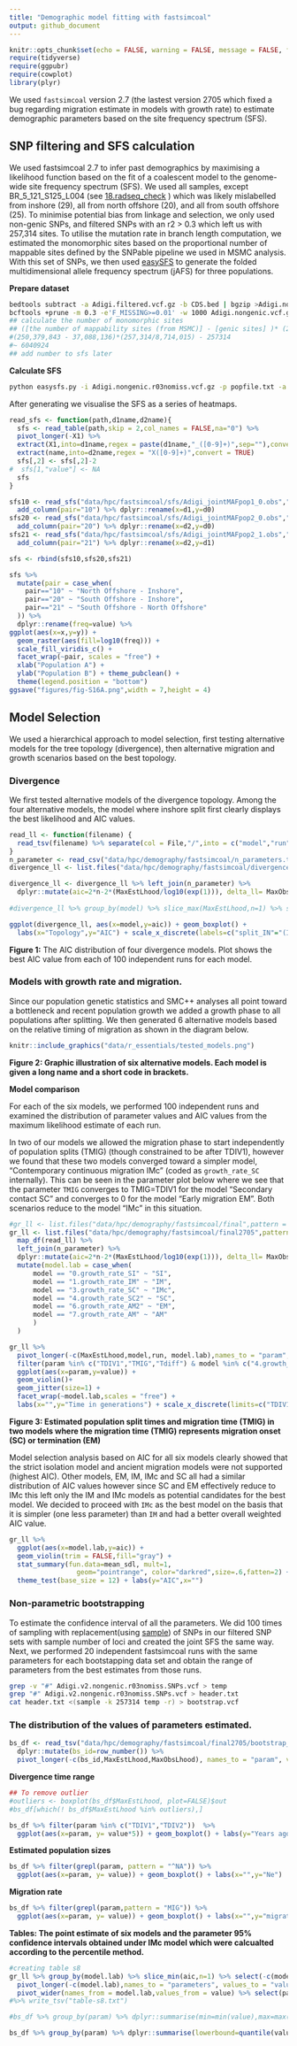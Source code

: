 ```yaml
---
title: "Demographic model fitting with fastsimcoal"
output: github_document
---
```


```r
knitr::opts_chunk$set(echo = FALSE, warning = FALSE, message = FALSE, fig.retina = 2)
require(tidyverse)
require(ggpubr)
require(cowplot)
library(plyr)
```

We used `fastsimcoal` version 2.7 (the lastest version 2705 which fixed a bug regarding migration estimate in models with growth rate) to estimate demographic parameters based on the site frequency spectrum (SFS). 

## SNP filtering and SFS calculation
We used fastsimcoal 2.7 to infer past demographics by maximising a likelihood function based on the fit of a coalescent model to the genome-wide site frequency spectrum (SFS). We used all samples, except BR_5_121_S125_L004 (see [18.radseq_check](18.radseq_check.md) ) which was likely mislabelled from inshore (29), all from north offshore (20), and all from south offshore (25). To minimise potential bias from linkage and selection, we only used non-genic SNPs, and filtered SNPs with an r2 > 0.3 which left us with 257,314 sites. To utilise the mutation rate in branch length computation, we estimated the monomorphic sites based on the proportional number of mappable sites defined by the SNPable pipeline we used in MSMC analysis. With this set of SNPs, we  then used [easySFS](https://github.com/isaacovercast/easySFS) to generate the folded multidimensional allele frequency spectrum (jAFS) for three populations. 

**Prepare dataset**
```bash
bedtools subtract -a Adigi.filtered.vcf.gz -b CDS.bed | bgzip >Adigi.nongenic.vcf.gz
bcftools +prune -m 0.3 -e'F_MISSING>=0.01' -w 1000 Adigi.nongenic.vcf.gz -o Adigi.nongenic.r03nomiss.vcf.gz
## calculate the number of monomorphic sites
## ([the number of mappability sites (from MSMC)] - [genic sites] )* (257,314/8,714,015) - SNPs
#(250,379,843 - 37,088,136)*(257,314/8,714,015) - 257314
#~ 6040924
## add number to sfs later
```

**Calculate SFS**
```bash
python easysfs.py -i Adigi.nongenic.r03nomiss.vcf.gz -p popfile.txt -a --GQ 20 --dtype int -o sfs --proj=58,40,52
```

After generating we visualise the SFS as a series of heatmaps. 

```r
read_sfs <- function(path,d1name,d2name){
  sfs <- read_table(path,skip = 2,col_names = FALSE,na="0") %>% 
  pivot_longer(-X1) %>% 
  extract(X1,into=d1name,regex = paste(d1name,"_([0-9]+)",sep=""),convert=TRUE) %>% 
  extract(name,into=d2name,regex = "X([0-9]+)",convert = TRUE) 
  sfs[,2] <- sfs[,2]-2
#  sfs[1,"value"] <- NA
  sfs
}

sfs10 <- read_sfs("data/hpc/fastsimcoal/sfs/Adigi_jointMAFpop1_0.obs","d1","d0") %>% 
  add_column(pair="10") %>% dplyr::rename(x=d1,y=d0)
sfs20 <- read_sfs("data/hpc/fastsimcoal/sfs/Adigi_jointMAFpop2_0.obs","d2","d0") %>% 
  add_column(pair="20") %>% dplyr::rename(x=d2,y=d0)
sfs21 <- read_sfs("data/hpc/fastsimcoal/sfs/Adigi_jointMAFpop2_1.obs","d2","d1") %>% 
  add_column(pair="21") %>% dplyr::rename(x=d2,y=d1)

sfs <- rbind(sfs10,sfs20,sfs21)
```


```r
sfs %>% 
  mutate(pair = case_when(
    pair=="10" ~ "North Offshore - Inshore",
    pair=="20" ~ "South Offshore - Inshore",
    pair=="21" ~ "South Offshore - North Offshore"
  )) %>% 
  dplyr::rename(freq=value) %>% 
ggplot(aes(x=x,y=y)) + 
  geom_raster(aes(fill=log10(freq))) +
  scale_fill_viridis_c() + 
  facet_wrap(~pair, scales = "free") +
  xlab("Population A") + 
  ylab("Population B") + theme_pubclean() +
  theme(legend.position = "bottom")
ggsave("figures/fig-S16A.png",width = 7,height = 4)
```


## Model Selection

We used a hierarchical approach to model selection, first testing alternative models for the tree topology (divergence), then alternative migration and growth scenarios based on the best topology.

### Divergence
We first tested alternative models of the divergence topology. Among the four alternative models, the model where inshore split first clearly displays the best likelihood and AIC values.

```r
read_ll <- function(filename) {
  read_tsv(filename) %>% separate(col = File,"/",into = c("model","run"))
}
n_parameter <- read_csv("data/hpc/demography/fastsimcoal/n_parameters.txt", col_names = c("model","n"))
divergence_ll <- list.files("data/hpc/demography/fastsimcoal/divergence",pattern = ".*\\.param",full.names = T) %>% map_df(read_ll)

divergence_ll <- divergence_ll %>% left_join(n_parameter) %>% 
  dplyr::mutate(aic=2*n-2*(MaxEstLhood/log10(exp(1))), delta_ll= MaxObsLhood-MaxEstLhood) 
  
#divergence_ll %>% group_by(model) %>% slice_max(MaxEstLhood,n=1) %>% select(model, run, n, MaxEstLhood, aic) %>% knitr::kable()

ggplot(divergence_ll, aes(x=model,y=aic)) + geom_boxplot() +
  labs(x="Topology",y="AIC") + scale_x_discrete(labels=c("split_IN"="(IN,(NO,SO))","split_NO"="(NO,(IN,SO))","split_poly"="(IN,NO,SO)","split_SO"="(SO,(NO,IN))"))
```

**Figure 1:** The AIC distribution of four divergence models. Plot shows the best AIC value from each of 100 independent runs for each model.

### Models with growth rate and migration.

Since our population genetic statistics and SMC++ analyses all point toward a bottleneck and recent population growth we added a growth phase to all populations after splitting. We then generated 6 alternative models based on the relative timing of migration as shown in the diagram below. 

```r
knitr::include_graphics("data/r_essentials/tested_models.png")
```

**Figure 2: Graphic illustration of six alternative models.  Each model is given a long name and a short code in brackets. **
 
**Model comparison**

For each of the six models, we performed 100 independent runs and examined the distribution of parameter values and AIC values from the maximum likelihood estimate of each run. 

In two of our models we allowed the migration phase to start independently of population splits (TMIG) (though constrained to be after TDIV1), however we found that these two models converged toward a simpler model, "Contemporary continuous migration IMc" (coded as `growth_rate_SC` internally). This can be seen in the parameter plot below where we see that the parameter `TMIG` converges to TMIG=TDIV1 for the model "Secondary contact SC" and converges to 0 for the model "Early migration EM".  Both scenarios reduce to the model "IMc" in this situation. 

```r
#gr_ll <- list.files("data/hpc/demography/fastsimcoal/final",pattern = ".*fixed\\.param",full.names = T) %>% 
gr_ll <- list.files("data/hpc/demography/fastsimcoal/final2705",pattern = ".*\\.param",full.names = T) %>%
  map_df(read_ll) %>% 
  left_join(n_parameter) %>% 
  dplyr::mutate(aic=2*n-2*(MaxEstLhood/log10(exp(1))), delta_ll= MaxObsLhood-MaxEstLhood,Tdiff=TDIV1-TMIG) %>% 
  mutate(model.lab = case_when(
      model == "0.growth_rate_SI" ~ "SI",
      model == "1.growth_rate_IM" ~ "IM",
      model == "3.growth_rate_SC" ~ "IMc",
      model == "4.growth_rate_SC2" ~ "SC",
      model == "6.growth_rate_AM2" ~ "EM",
      model == "7.growth_rate_AM" ~ "AM"
      )
  )

gr_ll %>% 
  pivot_longer(-c(MaxEstLhood,model,run, model.lab),names_to = "param",values_to = "value") %>% 
  filter(param %in% c("TDIV1","TMIG","Tdiff") & model %in% c("4.growth_rate_SC2","6.growth_rate_AM2")) %>% 
  ggplot(aes(x=param,y=value)) +
  geom_violin()+
  geom_jitter(size=1) + 
  facet_wrap(~model.lab,scales = "free") +
  labs(x="",y="Time in generations") + scale_x_discrete(limits=c("TDIV1","TMIG","Tdiff"),labels=c("Tdiff"="TDIV1-TMIG"))
```

**Figure 3: Estimated population split times and migration time (TMIG) in two models where the migration time (TMIG) represents migration onset (SC) or termination (EM)**


Model selection analysis based on AIC for all six models clearly showed that the strict isolation model and ancient migration models were not supported (highest AIC).  Other models, EM, IM, IMc and SC all had a similar distribution of AIC values however since SC and EM effectively reduce to IMc this left only the IM and IMc models as potential candidates for the best model. We decided to proceed with `IMc` as the best model on the basis that it is simpler (one less parameter) than `IM` and had a better overall weighted AIC value. 


```r
gr_ll %>% 
  ggplot(aes(x=model.lab,y=aic)) + 
  geom_violin(trim = FALSE,fill="gray") + 
  stat_summary(fun.data=mean_sdl, mult=1, 
                 geom="pointrange", color="darkred",size=.6,fatten=2) +
  theme_test(base_size = 12) + labs(y="AIC",x="")

```

<!--

#### Eventually, I used non-parametric bootstrapping, thus comment out this section

To obtain confidence intervals for the parameters in `IMc` we used a parametric bootstrapping approach. For this, we simulated 100 datasets by modifying the FREQ to DNA in parameter estimate file (`3.growth_rate_SC_maxL.par`) which maximise the likelihood. simulate 257,314 DNA fragments with size of 24bp.

```bash
fsc27 -i 3.growth_rate_SC_boot.par -n100 -j -m -s0 -x -I --foldedSFS -q -c12 -B12
```
Then we perform 20 independent runs for each of the bootstrap data using the same parameters for real data

```bash
fsc27 -t 3.growth_rate_SC_boot.tpl -e 3.growth_rate_SC_boot.est -n200000 -m -M -L50 -C2 -c16 -B16 -q
```
-->

### Non-parametric bootstrapping
To estimate the confidence interval of all the parameters. We did 100 times of sampling with replacement(using [sample](https://github.com/alexpreynolds/sample)) of SNPs in our filtered SNP sets with sample number of loci and created the joint SFS the same way. Next, we performed 20 independent fastsimcoal runs with the same parameters for each bootstapping data set and obtain the range of parameters from the best estimates from those runs.

```bash
grep -v "#" Adigi.v2.nongenic.r03nomiss.SNPs.vcf > temp
grep "#" Adigi.v2.nongenic.r03nomiss.SNPs.vcf > header.txt
cat header.txt <(sample -k 257314 temp -r) > bootstrap.vcf
```

### The distribution of the values of parameters estimated.

```r
bs_df <- read_tsv("data/hpc/demography/fastsimcoal/final2705/bootstrap_params.txt") %>% filter(TDIV1<9000)%>%
  dplyr::mutate(bs_id=row_number()) %>% 
  pivot_longer(-c(bs_id,MaxEstLhood,MaxObsLhood), names_to = "param", values_to = "value")
```

**Divergence time range**

```r
## To remove outlier
#outliers <- boxplot(bs_df$MaxEstLhood, plot=FALSE)$out
#bs_df[which(! bs_df$MaxEstLhood %in% outliers),]

bs_df %>% filter(param %in% c("TDIV1","TDIV2"))  %>% 
  ggplot(aes(x=param, y= value*5)) + geom_boxplot() + labs(y="Years ago",x="")

```

**Estimated population sizes**

```r
bs_df %>% filter(grepl(param, pattern = "^NA")) %>% 
  ggplot(aes(x=param, y= value)) + geom_boxplot() + labs(x="",y="Ne")
```

**Migration rate**

```r
bs_df %>% filter(grepl(param,pattern = "MIG")) %>% 
  ggplot(aes(x=param, y= value)) + geom_boxplot() + labs(x="",y="migration rate")
```

**Tables: The point estimate of six models and the parameter 95% confidence intervals obtained under IMc model which were calcualted according to the percentile method.**

```r
#creating table s8
gr_ll %>% group_by(model.lab) %>% slice_min(aic,n=1) %>% select(-c(model,run)) %>% 
  pivot_longer(-c(model.lab),names_to = "parameters", values_to = "value") %>% 
  pivot_wider(names_from = model.lab,values_from = value) %>% select(parameters,SI,IM,IMc,SC,EM,AM) %>% knitr::kable()
#%>% write_tsv("table-s8.txt")

#bs_df %>% group_by(param) %>% dplyr::summarise(min=min(value),max=max(value)) %>% write_tsv("table-s8b1.txt")

bs_df %>% group_by(param) %>% dplyr::summarise(lowerbound=quantile(value,probs=c(0.05)),upperbound=quantile(value,probs=c(0.95))) %>% knitr::kable()
```



